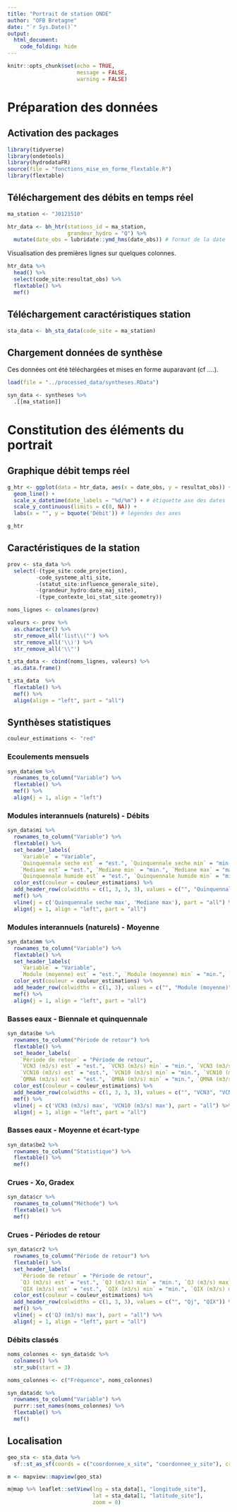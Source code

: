 ```yaml
---
title: "Portrait de station ONDE"
author: "OFB Bretagne"
date: "`r Sys.Date()`"
output:
  html_document:
    code_folding: hide
---
```


```r
knitr::opts_chunk$set(echo = TRUE,
                      message = FALSE,
                      warning = FALSE)
```

# Préparation des données

## Activation des packages

```r
library(tidyverse)
library(ondetools)
library(hydrodataFR)
source(file = "fonctions_mise_en_forme_flextable.R")
library(flextable)
```

## Téléchargement des débits en temps réel

```r
ma_station <- "J0121510"

htr_data <- bh_htr(stations_id = ma_station,
                   grandeur_hydro = "Q") %>% 
  mutate(date_obs = lubridate::ymd_hms(date_obs)) # format de la date
```

Visualisation des premières lignes sur quelques colonnes.

```r
htr_data %>% 
  head() %>%
  select(code_site:resultat_obs) %>% 
  flextable() %>% 
  mef()
```

## Téléchargement caractéristiques station

```r
sta_data <- bh_sta_data(code_site = ma_station) 
```

## Chargement données de synthèse

Ces données ont été téléchargées et mises en forme auparavant (cf ....).

```r
load(file = "../processed_data/syntheses.RData")

syn_data <- syntheses %>% 
  .[[ma_station]]
```

# Constitution des éléments du portrait

## Graphique débit temps réel

```r
g_htr <- ggplot(data = htr_data, aes(x = date_obs, y = resultat_obs)) +
  geom_line() +
  scale_x_datetime(date_labels = "%d/%m") + # étiquette axe des dates
  scale_y_continuous(limits = c(0, NA)) +
  labs(x = "", y = bquote('Débit')) # légendes des axes

g_htr
```

## Caractéristiques de la station

```r
prov <- sta_data %>% 
  select(-(type_site:code_projection),
         -code_systeme_alti_site,
         -(statut_site:influence_generale_site),
         -(grandeur_hydro:date_maj_site),
         -(type_contexte_loi_stat_site:geometry))

noms_lignes <- colnames(prov)

valeurs <- prov %>% 
  as.character() %>% 
  str_remove_all('list\\("') %>% 
  str_remove_all('\\)') %>% 
  str_remove_all('\\"')

t_sta_data <- cbind(noms_lignes, valeurs) %>% 
  as.data.frame()

t_sta_data  %>% 
  flextable() %>% 
  mef() %>% 
  align(align = "left", part = "all")
```

## Synthèses statistiques

```r
couleur_estimations <- "red"
```


### Ecoulements mensuels

```r
syn_data$em %>% 
  rownames_to_column("Variable") %>% 
  flextable() %>% 
  mef() %>% 
  align(j = 1, align = "left")
```
### Modules interannuels (naturels) - Débits

```r
syn_data$mi %>% 
  rownames_to_column("Variable") %>% 
  flextable() %>% 
  set_header_labels(
    `Variable` = "Variable",
    `Quinquennale seche est` = "est.", `Quinquennale seche min` = "min.", `Quinquennale seche max` = "max.",
    `Mediane est` = "est.", `Mediane min` = "min.", `Mediane max` = "max.",
    `Quinquennale humide est` = "est.", `Quinquennale humide min` = "min.", `Quinquennale humide max` = "max.") %>% 
  color_est(couleur = couleur_estimations) %>% 
  add_header_row(colwidths = c(1, 3, 3, 3), values = c("", "Quinquennale sèche", "Médiane", "Quinquennale humide")) %>% 
  mef() %>% 
  vline(j = c('Quinquennale seche max', 'Mediane max'), part = "all") %>% 
  align(j = 1, align = "left", part = "all")
```


### Modules interannuels (naturels) - Moyenne

```r
syn_data$mm %>% 
  rownames_to_column("Variable") %>% 
  flextable() %>% 
  set_header_labels(
    `Variable` = "Variable",
    `Module (moyenne) est` = "est.", `Module (moyenne) min` = "min.", `Module (moyenne) max` = "max.") %>% 
  color_est(couleur = couleur_estimations) %>% 
  add_header_row(colwidths = c(1, 3), values = c("", "Module (moyenne)")) %>% 
  mef() %>% 
  align(j = 1, align = "left", part = "all")
```

### Basses eaux - Biennale et quinquennale

```r
syn_data$be %>% 
  rownames_to_column("Période de retour") %>% 
  flextable() %>% 
  set_header_labels(
    `Période de retour` = "Période de retour",
    `VCN3 (m3/s) est` = "est.", `VCN3 (m3/s) min` = "min.", `VCN3 (m3/s) max` = "max.",
    `VCN10 (m3/s) est` = "est.", `VCN10 (m3/s) min` = "min.", `VCN10 (m3/s) max` = "max.",
    `QMNA (m3/s) est` = "est.", `QMNA (m3/s) min` = "min.", `QMNA (m3/s) max` = "max.") %>% 
  color_est(couleur = couleur_estimations) %>% 
  add_header_row(colwidths = c(1, 3, 3, 3), values = c("", "VCN3", "VCN10", "QMNA")) %>% 
  mef() %>% 
  vline(j = c('VCN3 (m3/s) max', 'VCN10 (m3/s) max'), part = "all") %>% 
  align(j = 1, align = "left", part = "all")
```

### Basses eaux - Moyenne et écart-type

```r
syn_data$be2 %>% 
  rownames_to_column("Statistique") %>% 
  flextable() %>% 
  mef()
```

### Crues - Xo, Gradex

```r
syn_data$cr %>% 
  rownames_to_column("Méthode") %>% 
  flextable() %>% 
  mef()
```

### Crues - Périodes de retour

```r
syn_data$cr2 %>% 
  rownames_to_column("Période de retour") %>% 
  flextable() %>% 
  set_header_labels(
    `Période de retour` = "Période de retour",
    `QJ (m3/s) est` = "est.", `QJ (m3/s) min` = "min.", `QJ (m3/s) max` = "max.",
    `QIX (m3/s) est` = "est.", `QIX (m3/s) min` = "min.", `QIX (m3/s) max` = "max.") %>% 
  color_est(couleur = couleur_estimations) %>% 
  add_header_row(colwidths = c(1, 3, 3), values = c("", "Qj", "QIX")) %>% 
  mef() %>% 
  vline(j = c('QJ (m3/s) max'), part = "all") %>% 
  align(j = 1, align = "left", part = "all")

```

### Débits classés

```r
noms_colonnes <- syn_data$dc %>% 
  colnames() %>% 
  str_sub(start = 3)

noms_colonnes <- c("Fréquence", noms_colonnes)

syn_data$dc %>% 
  rownames_to_column("Variable") %>% 
  purrr::set_names(noms_colonnes) %>% 
  flextable() %>% 
  mef()
```

## Localisation

```r
geo_sta <- sta_data %>% 
  sf::st_as_sf(coords = c("coordonnee_x_site", "coordonnee_y_site"), crs = 2154)

m <- mapview::mapview(geo_sta)

m@map %>% leaflet::setView(lng = sta_data[1, "longitude_site"],
                           lat = sta_data[1, "latitude_site"],
                           zoom = 8)
```

